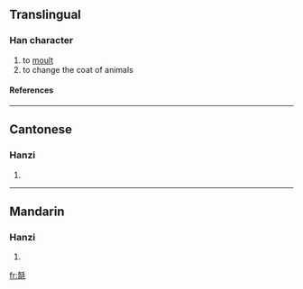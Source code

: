==Translingual==
===Han character===
{{Han char|rn=82|rad=毛|as=09|sn=13|four=4221<sub>4</sub>|canj=大月竹手山 (KBHQU)}}
# to [[moult]]
# to change the coat of animals
====References====
{{Han ref|kx=0595.030|dkj=16899|dj=0986.330|hdz=32001.140|uh=6BFB|ud=27643|bh=DDFD|bd=56829}}

----
==Cantonese==
===Hanzi===
{{yue-hanzi|jyut=|y=to3}}
# {{defn|Cantonese}}

----
==Mandarin==
===Hanzi===
{{cmn-hanzi|pin=[[tuò]] (tuo4)|wg=t'o<sup>4</sup>}}
# {{defn|Mandarin}}

[[fr:毻]]
